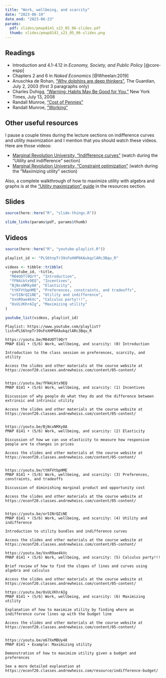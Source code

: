 ```yaml
---
title: "Work, wellbeing, and scarcity"
date: "2023-06-19"
date_end: "2023-06-23"
params:
  pdf: slides/pmap8141_s23_05_06-slides.pdf
  thumb: slides/pmap8141_s23_05_06-slides.png
---
```


## Readings

- <i class="fas fa-book"></i> Introduction and 4.1-4.12 in *Economy, Society, and Public Policy* [@core-espp]
- <i class="fas fa-book"></i> Chapters 2 and 6 in *Naked Economics* [@Wheelan:2019]
- <i class="fas fa-external-link-square-alt"></i> Anuschka de Rohan, ["Why dolphins are deep thinkers",](https://www.theguardian.com/science/2003/jul/03/research.science) The Guardian, July 2, 2003 (first 3 paragraphs only)
- <i class="fas fa-external-link-square-alt"></i> Charles Duhigg, ["Warning: Habits May Be Good for You,"](http://www.nytimes.com/2008/07/13/business/13habit.html) New York Times, July 13, 2008
- <i class="fas fa-external-link-square-alt"></i> Randall Munroe, ["Cost of Pennies"](https://what-if.xkcd.com/22/)
- <i class="fas fa-external-link-square-alt"></i> Randall Munroe, ["Working"](https://xkcd.com/951/)


## Other useful resources

I pause a couple times during the lecture sections on indifference curves and utility maximization and I mention that you should watch these videos. Here are those videos:

- <i class="fab fa-youtube"></i> [Marginal Revolution University, "Indifference curves"](https://www.youtube.com/watch?v=iOmDo5jLFw8) (watch during the "Utility and indifference" section)
- <i class="fab fa-youtube"></i> [Marginal Revolution University, "Constraint optimization"](https://www.youtube.com/watch?v=MXIgp-P-FeY) (watch during the "Maximizing utility" section)

Also, a complete walkthrough of how to maximize utility with algebra and graphs is at the ["Utility maximization" guide](/resource/indifference-budget.qmd) in the resources section.


## Slides

```r
source(here::here("R", "slide-things.R"))

slide_links(params$pdf, params$thumb)
```


## Videos

```r
source(here::here("R", "youtube-playlist.R"))

playlist_id <- "PLS6tnpTr39sFoXHP6KAukqzlARc3Bqu_R"

videos <- tibble::tribble(
  ~youtube_id, ~title,
  "M04UOTl9QrY", "Introduction",
  "fFN4iktx9EQ", "Incentives",
  "BjNcxNMXy0A", "Elasticity",
  "ttKFVtbpHME", "Preferences, constraints, and tradeoffs",
  "or5INrQZiNE", "Utility and indifference",
  "VxnR9ae4kVc", "Calculus party!!!",
  "8sULVKhrAIg", "Maximizing utility"
)

youtube_list(videos, playlist_id)
```


```cat
Playlist: https://www.youtube.com/playlist?list=PLS6tnpTr39sFoXHP6KAukqzlARc3Bqu_R

https://youtu.be/M04UOTl9QrY
PMAP 8141 • (5/6) Work, wellbeing, and scarcity: (0) Introduction

Introduction to the class session on preferences, scarcity, and utility

Access the slides and other materials at the course website at https://econf20.classes.andrewheiss.com/content/05-content/


https://youtu.be/fFN4iktx9EQ
PMAP 8141 • (5/6) Work, wellbeing, and scarcity: (1) Incentives

Discussion of why people do what they do and the difference between extrinsic and intrinsic utility

Access the slides and other materials at the course website at https://econf20.classes.andrewheiss.com/content/05-content/

  
https://youtu.be/BjNcxNMXy0A
PMAP 8141 • (5/6) Work, wellbeing, and scarcity: (2) Elasticity

Discussion of how we can use elasticity to measure how responsive people are to changes in prices

Access the slides and other materials at the course website at https://econf20.classes.andrewheiss.com/content/05-content/


https://youtu.be/ttKFVtbpHME
PMAP 8141 • (5/6) Work, wellbeing, and scarcity: (3) Preferences, constraints, and tradeoffs

Discussion of diminishing marginal product and opportunity cost

Access the slides and other materials at the course website at https://econf20.classes.andrewheiss.com/content/05-content/


https://youtu.be/or5INrQZiNE
PMAP 8141 • (5/6) Work, wellbeing, and scarcity: (4) Utility and indifference

Introduction to utility bundles and indifference curves

Access the slides and other materials at the course website at https://econf20.classes.andrewheiss.com/content/05-content/

https://youtu.be/VxnR9ae4kVc
PMAP 8141 • (5/6) Work, wellbeing, and scarcity: (5) Calculus party!!!

Brief review of how to find the slopes of lines and curves using algebra and calculus

Access the slides and other materials at the course website at https://econf20.classes.andrewheiss.com/content/05-content/

https://youtu.be/8sULVKhrAIg
PMAP 8141 • (5/6) Work, wellbeing, and scarcity: (6) Maximizing utility

Explanation of how to maximize utility by finding where an indifference curve lines up with the budget line

Access the slides and other materials at the course website at https://econf20.classes.andrewheiss.com/content/05-content/


https://youtu.be/e67XxMBUy48
PMAP 8141 • Example: Maximizing utility

Demonstration of how to maximize utility given a budget and preferences

See a more detailed explanation at https://econf20.classes.andrewheiss.com/resource/indifference-budget/
```
